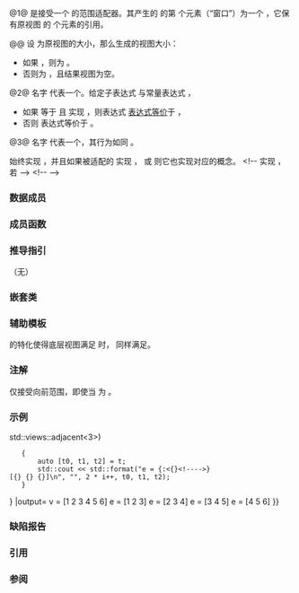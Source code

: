 {{cpp/ranges/view title|adjacent|{{small|views::}}pairwise}}
{{cpp/ranges/adjacent_view/navbar}}
{{dcl begin}}
{{dcl header|ranges}}
{{dcl|num=1|since=c++23|1=
template&lt; ranges::forward_range V, std::size_t N &gt;
    requires ranges::view&lt;V&gt; &amp;&amp; (N &gt; 0)
class adjacent_view
    : public ranges::view_interface&lt;adjacent_view&lt;V, N&gt;&gt;
}}
{{dcl|num=2|since=c++23|1=
namespace views {
    template&lt; std::size_t N &gt;
    constexpr /* 未指明 */ adjacent = /* 未指明 */ ;
}
}}
{{dcl|num=3|since=c++23|1=
namespace views {
    inline constexpr auto pairwise = adjacent&lt;2&gt;;
}
}}
{{dcl h|调用签名}}
{{dcl|since=c++23|1=
template&lt; ranges::viewable_range R &gt;
    requires /* 见下文 */
constexpr ranges::view auto adjacent&lt;N&gt;( R&amp;&amp; r );
}}
{{dcl end}}

@1@ {{tt|adjacent_view}} 是接受一个 {{lconcept|view}} 的范围适配器。其产生的 {{lconcept|view}} 的第 {{tti|i}} 个元素（“窗口”）为一个 {{lc|std::tuple}}，它保有原视图 {{closed_range/core|{{tti|i}}|{{tti|i + N - 1}}}} 的 {{tti|N}} 个元素的引用。

@@ 设 {{tti|S}} 为原视图的大小，那么生成的视图大小：
* 如果 {{tt|1=S &gt;= N}}，则为 {{c|S - N + 1}}。
* 否则为 {{c|0}}，且结果视图为空。

@2@ 名字 {{c|views::adjacent&lt;N&gt;}} 代表一个{{named req|RangeAdaptorObject}}。给定子表达式 {{c|e}} 与常量表达式 {{c|N}}， 
* 如果 {{c|N}} 等于 {{c|0}} 且 {{c|decltype((e))}} 实现 {{lconcept|forward_range}}，则表达式 {{c|views::adjacent&lt;N&gt;(e)}} [[cpp/language/expressions#表达式等价|表达式等价]]于 {{c|((void)e, auto(views::empty&lt;tuple&lt;&gt;&gt;))}}，
* 否则 {{c|views::adjacent&lt;N&gt;(e)}} 表达式等价于 {{c|adjacent_view&lt;views::all_t&lt;decltype((e))&gt;, N&gt;(e)}}。

@3@ 名字 {{c|views::pairwise}} 代表一个{{named req|RangeAdaptorObject}}，其行为如同 {{c|views::adjacent&lt;2&gt;}}。

{{tt|adjacent_view}} 始终实现 {{lconcept|forward_range}}，并且如果被适配的 {{lconcept|view}} 实现 {{lconcept|bidirectional_range}}，{{lconcept|random_access_range}} 或 {{lconcept|sized_range}} 则它也实现对应的概念。
&lt;!-- {{tt|adjacent_view}} 实现 {{lconcept|common_range}}，若 --&gt;
&lt;!-- {{cpp/ranges/cpo|views|adjacent}} --&gt;

===数据成员===
{{dsc begin}}
{{dsc hitem|成员|描述}}
{{dsc expos mem obj|base_|id=base|spec={{tt|V}}|底层 {{lconcept|view}}}}
{{dsc end}}

===成员函数===
{{dsc begin}}
{{dsc inc|cpp/ranges/adaptor/dsc constructor|adjacent_view}}
{{dsc inc|cpp/ranges/adaptor/dsc begin|adjacent_view}}
{{dsc inc|cpp/ranges/adaptor/dsc end|adjacent_view}}
{{dsc inc|cpp/ranges/adaptor/dsc size|adjacent_view}}
{{dsc inc|cpp/ranges/adaptor/dsc reserve_hint|adjacent_view}}
{{cpp/ranges/view_interface/inherit|embedded=yes|size=invalid|data=invalid}}
{{dsc end}}

===推导指引===
（无）

===嵌套类===
{{dsc begin}}
{{dsc expos mem tclass|cpp/ranges/adjacent_view/iterator|迭代器类型}}
{{dsc expos mem tclass|cpp/ranges/adjacent_view/sentinel|当 {{tt|adjacent_view}} 非 {{lconcept|common_range}} 时使用的哨位类型}}
{{dsc end}}

===辅助模板===
{{ddcl|since=c++23|1=
template&lt; class V, size_t N &gt;
constexpr bool ranges::enable_borrowed_range&lt;adjacent_view&lt;V, N&gt;&gt; =
    ranges::enable_borrowed_range&lt;V&gt;;
}}
{{lc|ranges::enable_borrowed_range}} 的特化使得底层视图满足 {{lconcept|borrowed_range}} 时，{{tt|adjacent_view}} 同样满足。

===注解===
{{c|views::adjacent}} 仅接受向前范围，即使当 {{tt|N}} 为 {{tt|0}}。

{{cpp/ranges/adjacent vs slide}}

{{feature test macro|__cpp_lib_ranges_zip|std=C++23|value=202110L|{{c/core|ranges::zip_view}},&lt;br&gt;{{c/core|ranges::zip_transform_view}},&lt;br&gt;{{tt|ranges::adjacent_view}},&lt;br&gt;{{c/core|ranges::adjacent_transform_view}}}}

===示例===
{{example
|code=
#include &lt;array&gt;
#include &lt;format&gt;
#include &lt;iostream&gt;
#include &lt;ranges&gt;
#include &lt;tuple&gt;

int main()
{
    constexpr std::array v{1, 2, 3, 4, 5, 6};
    std::cout &lt;&lt; "v = [1 2 3 4 5 6]\n";

    for (int i{}; std::tuple t : v {{!}} std::views::adjacent&lt;3&gt;)
    {
        auto [t0, t1, t2] = t;
        std::cout &lt;&lt; std::format("e = {:&lt;{}&lt;!----&gt;}[{} {} {}]\n", "", 2 * i++, t0, t1, t2);
    }
}
|output=
v = [1 2 3 4 5 6]
e = [1 2 3]
e =   [2 3 4]
e =     [3 4 5]
e =       [4 5 6]
}}

===缺陷报告===
{{dr list begin}}
{{dr list item|wg=lwg|dr=4098|std=C++23|before={{c|views::adjacent&lt;0&gt;}} 曾接受仅输入的范围|after=使之拒绝}}
{{dr list end}}

===引用===
{{ref std c++23}}
{{ref std|title=Adjacent view|id=range.adjacent|section=26.7.25}}
{{ref std end}}

===参阅===
{{dsc begin}}
{{dsc inc|cpp/ranges/dsc adjacent_transform_view}}
{{dsc inc|cpp/ranges/dsc slide_view}}
{{dsc inc|cpp/ranges/dsc chunk_view}}
{{dsc inc|cpp/ranges/dsc stride_view}}
{{dsc end}}

{{langlinks|de|en|es|fr|it|ja|pt|ru}}